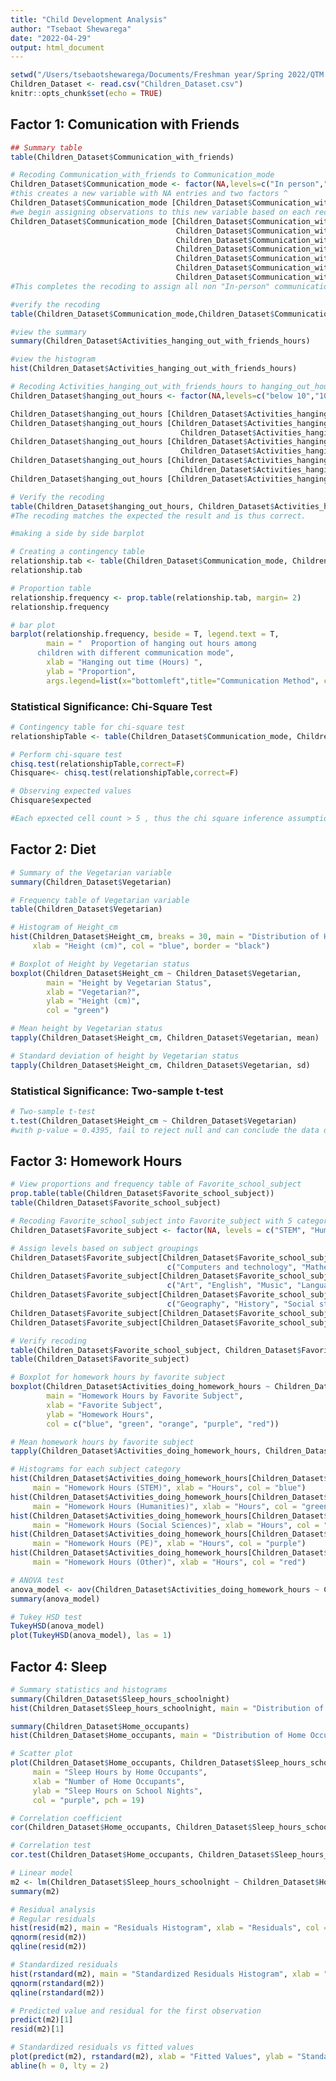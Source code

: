 ```yaml
---
title: "Child Development Analysis"
author: "Tsebaot Shewarega"
date: "2022-04-29"
output: html_document
---
```


```r
setwd("/Users/tsebaotshewarega/Documents/Freshman year/Spring 2022/QTM lab/Lab_Datasets_export")
Children_Dataset <- read.csv("Children_Dataset.csv")
knitr::opts_chunk$set(echo = TRUE)
```

## Factor 1: Comunication with Friends 

```r
## Summary table
table(Children_Dataset$Communication_with_friends)
```

```r
# Recoding Communication_with_friends to Communication_mode
Children_Dataset$Communication_mode <- factor(NA,levels=c("In person","Online")) 
#this creates a new variable with NA entries and two factors ^
Children_Dataset$Communication_mode [Children_Dataset$Communication_with_friends == 'In person']<- "In person"
#we begin assigning observations to this new variable based on each record's observation in the Communication_with_friends variable.
Children_Dataset$Communication_mode [Children_Dataset$Communication_with_friends == 'Cell phone' |
                                     Children_Dataset$Communication_with_friends == 'E-mail'|
                                     Children_Dataset$Communication_with_friends == 'Internet chat or instant messaging'|
                                     Children_Dataset$Communication_with_friends == 'Myspace, Facebook, other social networking sites, or blog'|
                                     Children_Dataset$Communication_with_friends == 'Other'|
                                     Children_Dataset$Communication_with_friends == 'Telephone'|
                                     Children_Dataset$Communication_with_friends == 'Text messaging']<- "Online"
#This completes the recoding to assign all non "In-person" communication to the "Online" level of the new variable.

#verify the recoding
table(Children_Dataset$Communication_mode,Children_Dataset$Communication_with_friends)
```

```r
#view the summary 
summary(Children_Dataset$Activities_hanging_out_with_friends_hours)

#view the histogram
hist(Children_Dataset$Activities_hanging_out_with_friends_hours)
```

```r
# Recoding Activities_hanging_out_with_friends_hours to hanging_out_hours
Children_Dataset$hanging_out_hours <- factor(NA,levels=c("below 10","10-20", "20-30", "30-40",  "above 40")) 

Children_Dataset$hanging_out_hours [Children_Dataset$Activities_hanging_out_with_friends_hours <10] <-"below 10"
Children_Dataset$hanging_out_hours [Children_Dataset$Activities_hanging_out_with_friends_hours >=10 &
                                      Children_Dataset$Activities_hanging_out_with_friends_hours <=20 ] <-"10-20"
Children_Dataset$hanging_out_hours [Children_Dataset$Activities_hanging_out_with_friends_hours >20 &
                                      Children_Dataset$Activities_hanging_out_with_friends_hours <=30 ] <-"20-30"
Children_Dataset$hanging_out_hours [Children_Dataset$Activities_hanging_out_with_friends_hours >30 &
                                      Children_Dataset$Activities_hanging_out_with_friends_hours <=40 ] <-"30-40"
Children_Dataset$hanging_out_hours [Children_Dataset$Activities_hanging_out_with_friends_hours >40] <-"above 40"
```

```r
# Verify the recoding
table(Children_Dataset$hanging_out_hours, Children_Dataset$Activities_hanging_out_with_friends_hours)
#The recoding matches the expected the result and is thus correct.
```


```r
#making a side by side barplot 

# Creating a contingency table
relationship.tab <- table(Children_Dataset$Communication_mode, Children_Dataset$hanging_out_hours) 
relationship.tab

# Proportion table
relationship.frequency <- prop.table(relationship.tab, margin= 2)
relationship.frequency

# bar plot
barplot(relationship.frequency, beside = T, legend.text = T, 
        main = "  Proportion of hanging out hours among 
      children with different communication mode",
        xlab = "Hanging out time (Hours) ", 
        ylab = "Proportion",
        args.legend=list(x="bottomleft",title="Communication Method", cex=0.5,inset=c(-0.1,-0.45))) #the last argument defines the position of the legend so it doesn't cut off the bar plot
```

### Statistical Significance: Chi-Square Test 
```r

# Contingency table for chi-square test
relationshipTable <- table(Children_Dataset$Communication_mode, Children_Dataset$hanging_out_hours)

# Perform chi-square test
chisq.test(relationshipTable,correct=F)
Chisquare<- chisq.test(relationshipTable,correct=F)

# Observing expected values
Chisquare$expected

#Each epxected cell count > 5 , thus the chi square inference assumptions hold true and our test result is a valid outcome. 
```

## Factor 2: Diet  

```r
# Summary of the Vegetarian variable
summary(Children_Dataset$Vegetarian)

# Frequency table of Vegetarian variable
table(Children_Dataset$Vegetarian)
```

```r
# Histogram of Height_cm
hist(Children_Dataset$Height_cm, breaks = 30, main = "Distribution of Heights", 
     xlab = "Height (cm)", col = "blue", border = "black")
```



```r
# Boxplot of Height by Vegetarian status
boxplot(Children_Dataset$Height_cm ~ Children_Dataset$Vegetarian, 
        main = "Height by Vegetarian Status", 
        xlab = "Vegetarian?", 
        ylab = "Height (cm)", 
        col = "green")
```

```r
# Mean height by Vegetarian status
tapply(Children_Dataset$Height_cm, Children_Dataset$Vegetarian, mean)

# Standard deviation of height by Vegetarian status
tapply(Children_Dataset$Height_cm, Children_Dataset$Vegetarian, sd)
```

### Statistical Significance: Two-sample t-test
```r
# Two-sample t-test
t.test(Children_Dataset$Height_cm ~ Children_Dataset$Vegetarian)
#with p-value = 0.4395, fail to reject null and can conclude the data does not provide sufficient evidence to support the hypothesis that the means are signficantly different.
```

## Factor 3: Homework Hours 

```r
# View proportions and frequency table of Favorite_school_subject
prop.table(table(Children_Dataset$Favorite_school_subject))
table(Children_Dataset$Favorite_school_subject)

# Recoding Favorite_school_subject into Favorite_subject with 5 categories
Children_Dataset$Favorite_subject <- factor(NA, levels = c("STEM", "Humanities", "Social Sciences", "PE", "Other"))

# Assign levels based on subject groupings
Children_Dataset$Favorite_subject[Children_Dataset$Favorite_school_subject %in% 
                                   c("Computers and technology", "Mathematics and statistics", "Science")] <- "STEM"
Children_Dataset$Favorite_subject[Children_Dataset$Favorite_school_subject %in% 
                                   c("Art", "English", "Music", "Languages")] <- "Humanities"
Children_Dataset$Favorite_subject[Children_Dataset$Favorite_school_subject %in% 
                                   c("Geography", "History", "Social studies")] <- "Social Sciences"
Children_Dataset$Favorite_subject[Children_Dataset$Favorite_school_subject == "Physical education"] <- "PE"
Children_Dataset$Favorite_subject[Children_Dataset$Favorite_school_subject == "Other"] <- "Other"

# Verify recoding
table(Children_Dataset$Favorite_school_subject, Children_Dataset$Favorite_subject)
table(Children_Dataset$Favorite_subject)
```

```r
# Boxplot for homework hours by favorite subject
boxplot(Children_Dataset$Activities_doing_homework_hours ~ Children_Dataset$Favorite_subject,
        main = "Homework Hours by Favorite Subject",
        xlab = "Favorite Subject",
        ylab = "Homework Hours",
        col = c("blue", "green", "orange", "purple", "red"))
```


```r
# Mean homework hours by favorite subject
tapply(Children_Dataset$Activities_doing_homework_hours, Children_Dataset$Favorite_subject, mean)
```


```r
# Histograms for each subject category
hist(Children_Dataset$Activities_doing_homework_hours[Children_Dataset$Favorite_subject == "STEM"],
     main = "Homework Hours (STEM)", xlab = "Hours", col = "blue")
hist(Children_Dataset$Activities_doing_homework_hours[Children_Dataset$Favorite_subject == "Humanities"],
     main = "Homework Hours (Humanities)", xlab = "Hours", col = "green")
hist(Children_Dataset$Activities_doing_homework_hours[Children_Dataset$Favorite_subject == "Social Sciences"],
     main = "Homework Hours (Social Sciences)", xlab = "Hours", col = "orange")
hist(Children_Dataset$Activities_doing_homework_hours[Children_Dataset$Favorite_subject == "PE"],
     main = "Homework Hours (PE)", xlab = "Hours", col = "purple")
hist(Children_Dataset$Activities_doing_homework_hours[Children_Dataset$Favorite_subject == "Other"],
     main = "Homework Hours (Other)", xlab = "Hours", col = "red")

```

```r
# ANOVA test
anova_model <- aov(Children_Dataset$Activities_doing_homework_hours ~ Children_Dataset$Favorite_subject)
summary(anova_model)

```

```r
# Tukey HSD test
TukeyHSD(anova_model)
plot(TukeyHSD(anova_model), las = 1)
```

## Factor 4: Sleep 

```r
# Summary statistics and histograms
summary(Children_Dataset$Sleep_hours_schoolnight)
hist(Children_Dataset$Sleep_hours_schoolnight, main = "Distribution of Sleep Hours", xlab = "Sleep Hours", col = "blue")

summary(Children_Dataset$Home_occupants)
hist(Children_Dataset$Home_occupants, main = "Distribution of Home Occupants", xlab = "Home Occupants", col = "green")

```

```r
# Scatter plot
plot(Children_Dataset$Home_occupants, Children_Dataset$Sleep_hours_schoolnight, 
     main = "Sleep Hours by Home Occupants",
     xlab = "Number of Home Occupants",
     ylab = "Sleep Hours on School Nights",
     col = "purple", pch = 19)

```

```r
# Correlation coefficient
cor(Children_Dataset$Home_occupants, Children_Dataset$Sleep_hours_schoolnight)

# Correlation test
cor.test(Children_Dataset$Home_occupants, Children_Dataset$Sleep_hours_schoolnight)
```

```r
# Linear model
m2 <- lm(Children_Dataset$Sleep_hours_schoolnight ~ Children_Dataset$Home_occupants)
summary(m2)
```

```r
# Residual analysis
# Regular residuals
hist(resid(m2), main = "Residuals Histogram", xlab = "Residuals", col = "orange")
qqnorm(resid(m2))
qqline(resid(m2))

# Standardized residuals
hist(rstandard(m2), main = "Standardized Residuals Histogram", xlab = "Standardized Residuals", col = "red")
qqnorm(rstandard(m2))
qqline(rstandard(m2))

```

```r
# Predicted value and residual for the first observation
predict(m2)[1]
resid(m2)[1]

```

```r
# Standardized residuals vs fitted values
plot(predict(m2), rstandard(m2), xlab = "Fitted Values", ylab = "Standardized Residuals", main = "Residuals vs Fitted Values")
abline(h = 0, lty = 2)
```
